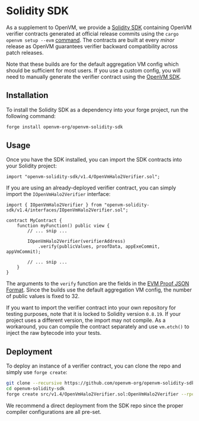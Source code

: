 # Solidity SDK

As a supplement to OpenVM, we provide a [Solidity SDK](https://github.com/openvm-org/openvm-solidity-sdk) containing OpenVM verifier contracts generated at official release commits using the `cargo openvm setup --evm` [command](/book/advanced-usage/sdk#setup-1). The contracts are built at every _minor_ release as OpenVM guarantees verifier backward compatibility across patch releases.

Note that these builds are for the default aggregation VM config which should be sufficient for most users. If you use a custom config, you will need to manually generate the verifier contract using the [OpenVM SDK](/book/advanced-usage/sdk).

## Installation

To install the Solidity SDK as a dependency into your forge project, run the following command:

```bash
forge install openvm-org/openvm-solidity-sdk
```

## Usage

Once you have the SDK installed, you can import the SDK contracts into your Solidity project:

```solidity
import "openvm-solidity-sdk/v1.4/OpenVmHalo2Verifier.sol";
```

If you are using an already-deployed verifier contract, you can simply import the `IOpenVmHalo2Verifier` interface:

```solidity
import { IOpenVmHalo2Verifier } from "openvm-solidity-sdk/v1.4/interfaces/IOpenVmHalo2Verifier.sol";

contract MyContract {
    function myFunction() public view {
        // ... snip ...

        IOpenVmHalo2Verifier(verifierAddress)
            .verify(publicValues, proofData, appExeCommit, appVmCommit);

        // ... snip ...
    }
}
```

The arguments to the `verify` function are the fields in the [EVM Proof JSON Format](/book/writing-apps/verifying-proofs#evm-proof-json-format).
Since the builds use the default aggregation VM config, the number of public values is fixed to 32.

If you want to import the verifier contract into your own repository for testing purposes, note that it is locked to Solidity version `0.8.19`. If your project uses a different version, the import may not compile. As a workaround, you can compile the contract separately and use `vm.etch()` to inject the raw bytecode into your tests.

## Deployment

To deploy an instance of a verifier contract, you can clone the repo and simply use `forge create`:

```bash
git clone --recursive https://github.com/openvm-org/openvm-solidity-sdk.git
cd openvm-solidity-sdk
forge create src/v1.4/OpenVmHalo2Verifier.sol:OpenVmHalo2Verifier --rpc-url $RPC --private-key $PRIVATE_KEY --broadcast
```

We recommend a direct deployment from the SDK repo since the proper compiler configurations are all pre-set.
